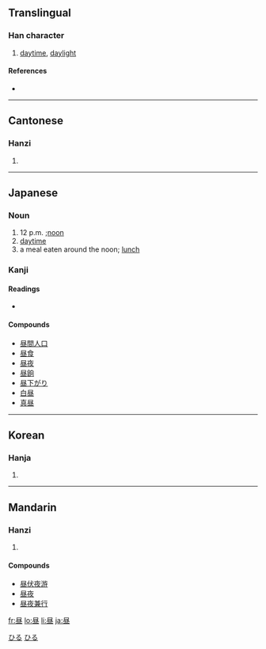 {{see|晝}}
==Translingual==

===Han character===
{{Han char|rn=72|rad=日|as=05|sn=9|four=|canj=尸人日一 (SOAM)}}

# [[daytime]], [[daylight]]

====References====
* {{Han ref|kx=0494.181|dkj=13886|dj=0859.070|hdz=21504.030|uh=663C|ud=26172}}

----

==Cantonese==

===Hanzi===
{{yue-hanzi|jyut=|y=jau3}}

# {{defn|Cantonese}}

----

==Japanese==

===Noun===
{{ja-noun|k|hira=ひる|rom=hiru}}

# 12 p.m. ;[[noon]]
# [[daytime]]
# a meal eaten around the noon; [[lunch]]

===Kanji===
{{ja-kanji|grade=2|rs=日05}}

====Readings====
* {{ja-readings|on=[[ちゅう]] (chū)|kun=[[ひる]] (hiru)}}

====Compounds====
* [[昼間人口]]
* [[昼食]]
* [[昼夜]]
* [[昼餉]]
* [[昼下がり]]
* [[白昼]]
* [[真昼]]

[[Category:1000 Japanese basic words|ひる]]
[[Category:ja:Time|ひる]]

----

==Korean==

===Hanja===
{{ko-hanja|hangeul=주|eumhun=|rv=ju|mr=chu|y=cwu}}

# {{defn|Korean}}

----

==Mandarin==

===Hanzi===
{{cmn-hanzi|tra=晝|pin=[[zhòu]] ([[zhou4]])|wg=chou<sup>4</sup>}}

# {{defn|Mandarin}}

====Compounds====
* [[昼伏夜游]]
* [[昼夜]]
* [[昼夜兼行]]

[[fr:昼]]
[[lo:昼]]
[[li:昼]]
[[ja:昼]]